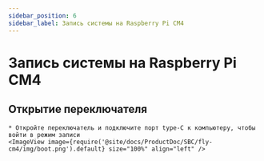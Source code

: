 ```yaml
---
sidebar_position: 6
sidebar_label: Запись системы на Raspberry Pi CM4
---
```




# Запись системы на Raspberry Pi CM4

## Открытие переключателя
    * Откройте переключатель и подключите порт type-C к компьютеру, чтобы войти в режим записи 
    <ImageView image={require('@site/docs/ProductDoc/SBC/fly-cm4/img/boot.png').default} size="100%" align="left" />

<RPI />
